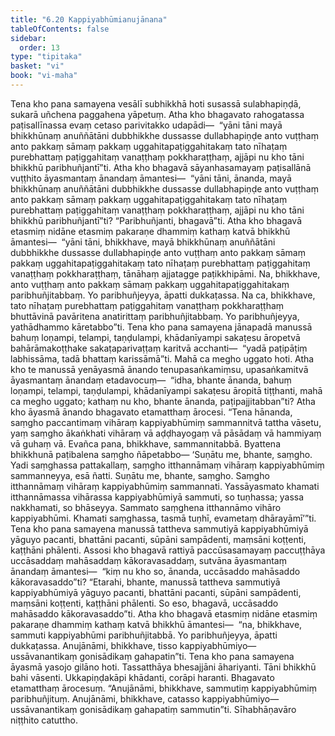 ```yaml
---
title: "6.20 Kappiyabhūmianujānana"
tableOfContents: false
sidebar:
  order: 13
type: "tipitaka"
basket: "vi"
book: "vi-maha"
---
```



<DynamicBreadcrumb />

<Division number="295" book="vi-maha">

<Paragraph number="1334" book="vi-maha">
Tena kho pana samayena vesālī subhikkhā hoti susassā sulabhapiṇḍā, sukarā uñchena paggahena yāpetuṃ. Atha kho bhagavato rahogatassa paṭisallīnassa evaṃ cetaso parivitakko udapādi—  “yāni tāni mayā bhikkhūnaṃ anuññātāni dubbhikkhe dussasse dullabhapiṇḍe anto vuṭṭhaṃ anto pakkaṃ sāmaṃ pakkaṃ uggahitapaṭiggahitakaṃ tato nīhaṭaṃ purebhattaṃ paṭiggahitaṃ vanaṭṭhaṃ pokkharaṭṭhaṃ, ajjāpi nu kho tāni bhikkhū paribhuñjantī”ti. Atha kho bhagavā sāyanhasamayaṃ paṭisallānā vuṭṭhito āyasmantaṃ ānandaṃ āmantesi—  “yāni tāni, ānanda, mayā bhikkhūnaṃ anuññātāni dubbhikkhe dussasse dullabhapiṇḍe anto vuṭṭhaṃ anto pakkaṃ sāmaṃ pakkaṃ uggahitapaṭiggahitakaṃ tato nīhaṭaṃ purebhattaṃ paṭiggahitaṃ vanaṭṭhaṃ pokkharaṭṭhaṃ, ajjāpi nu kho tāni bhikkhū paribhuñjantī”ti? “Paribhuñjanti, bhagavā”ti.
</Paragraph>

<Paragraph number="1335" book="vi-maha">
Atha kho bhagavā etasmiṃ nidāne etasmiṃ pakaraṇe dhammiṃ kathaṃ katvā bhikkhū āmantesi—  “yāni tāni, bhikkhave, mayā bhikkhūnaṃ anuññātāni dubbhikkhe dussasse dullabhapiṇḍe anto vuṭṭhaṃ anto pakkaṃ sāmaṃ pakkaṃ uggahitapaṭiggahitakaṃ tato nīhaṭaṃ purebhattaṃ paṭiggahitaṃ vanaṭṭhaṃ pokkharaṭṭhaṃ, tānāhaṃ ajjatagge paṭikkhipāmi. Na, bhikkhave, anto vuṭṭhaṃ anto pakkaṃ sāmaṃ pakkaṃ uggahitapaṭiggahitakaṃ paribhuñjitabbaṃ. Yo paribhuñjeyya, āpatti dukkaṭassa. Na ca, bhikkhave, tato nīhaṭaṃ purebhattaṃ paṭiggahitaṃ vanaṭṭhaṃ pokkharaṭṭhaṃ bhuttāvinā pavāritena anatirittaṃ paribhuñjitabbaṃ. Yo paribhuñjeyya, yathādhammo kāretabbo”ti.
</Paragraph>

<Paragraph number="1336" book="vi-maha">
Tena kho pana samayena jānapadā manussā bahuṃ loṇampi, telampi, taṇḍulampi, khādanīyampi sakaṭesu āropetvā bahārāmakoṭṭhake sakaṭaparivaṭṭaṃ karitvā acchanti—  “yadā paṭipāṭiṃ labhissāma, tadā bhattaṃ karissāmā”ti. Mahā ca megho uggato hoti. Atha kho te manussā yenāyasmā ānando tenupasaṅkamiṃsu, upasaṅkamitvā āyasmantaṃ ānandaṃ etadavocuṃ—  “idha, bhante ānanda, bahuṃ loṇampi, telampi, taṇḍulampi, khādanīyampi sakaṭesu āropitā tiṭṭhanti, mahā ca megho uggato; kathaṃ nu kho, bhante ānanda, paṭipajjitabban”ti? Atha kho āyasmā ānando bhagavato etamatthaṃ ārocesi. “Tena hānanda, saṃgho paccantimaṃ vihāraṃ kappiyabhūmiṃ sammannitvā tattha vāsetu, yaṃ saṃgho ākaṅkhati vihāraṃ vā aḍḍhayogaṃ vā pāsādaṃ vā hammiyaṃ vā guhaṃ vā. Evañca pana, bhikkhave, sammannitabbā. Byattena bhikkhunā paṭibalena saṃgho ñāpetabbo—
</Paragraph>

<Paragraph number="1337" book="vi-maha">
‘Suṇātu me, bhante, saṃgho. Yadi saṃghassa pattakallaṃ, saṃgho itthannāmaṃ vihāraṃ kappiyabhūmiṃ sammanneyya, esā ñatti.
</Paragraph>

<Paragraph number="1338" book="vi-maha">
Suṇātu me, bhante, saṃgho. Saṃgho itthannāmaṃ vihāraṃ kappiyabhūmiṃ sammannati. Yassāyasmato khamati itthannāmassa vihārassa kappiyabhūmiyā sammuti, so tuṇhassa; yassa nakkhamati, so bhāseyya.
</Paragraph>

<Paragraph number="1339" book="vi-maha">
Sammato saṃghena itthannāmo vihāro kappiyabhūmi. Khamati saṃghassa, tasmā tuṇhī, evametaṃ dhārayāmī’”ti.
</Paragraph>

<Paragraph number="1340" book="vi-maha">
Tena kho pana samayena manussā tattheva sammutiyā kappiyabhūmiyā yāguyo pacanti, bhattāni pacanti, sūpāni sampādenti, maṃsāni koṭṭenti, kaṭṭhāni phālenti. Assosi kho bhagavā rattiyā paccūsasamayaṃ paccuṭṭhāya uccāsaddaṃ mahāsaddaṃ kākoravasaddaṃ, sutvāna āyasmantaṃ ānandaṃ āmantesi—  “kiṃ nu kho so, ānanda, uccāsaddo mahāsaddo kākoravasaddo”ti? “Etarahi, bhante, manussā tattheva sammutiyā kappiyabhūmiyā yāguyo pacanti, bhattāni pacanti, sūpāni sampādenti, maṃsāni koṭṭenti, kaṭṭhāni phālenti. So eso, bhagavā, uccāsaddo mahāsaddo kākoravasaddo”ti. Atha kho bhagavā etasmiṃ nidāne etasmiṃ pakaraṇe dhammiṃ kathaṃ katvā bhikkhū āmantesi—  “na, bhikkhave, sammuti kappiyabhūmi paribhuñjitabbā. Yo paribhuñjeyya, āpatti dukkaṭassa. Anujānāmi, bhikkhave, tisso kappiyabhūmiyo—  ussāvanantikaṃ gonisādikaṃ gahapatin”ti.
</Paragraph>

<Paragraph number="1341" book="vi-maha">
Tena kho pana samayena āyasmā yasojo gilāno hoti. Tassatthāya bhesajjāni āhariyanti. Tāni bhikkhū bahi vāsenti. Ukkapiṇḍakāpi khādanti, corāpi haranti. Bhagavato etamatthaṃ ārocesuṃ. “Anujānāmi, bhikkhave, sammutiṃ kappiyabhūmiṃ paribhuñjituṃ. Anujānāmi, bhikkhave, catasso kappiyabhūmiyo—  ussāvanantikaṃ gonisādikaṃ gahapatiṃ sammutin”ti.

</Paragraph>
</Division>

<Paragraph number="1342" type="center" book="vi-maha">
Sīhabhāṇavāro niṭṭhito catuttho.
</Paragraph>
